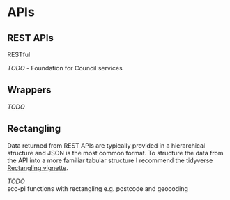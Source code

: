 # APIs {#api}

## REST APIs

RESTful

_TODO_
 - Foundation for Council services

## Wrappers {#wrappers}

_TODO_

## Rectangling  

Data returned from REST APIs are typically provided in a hierarchical structure and JSON is the most common format. To structure the data from the API into a more familiar tabular structure I recommend the tidyverse [Rectangling vignette](https://tidyr.tidyverse.org/articles/rectangle.html).

_TODO_   
scc-pi functions with rectangling e.g. postcode and geocoding  